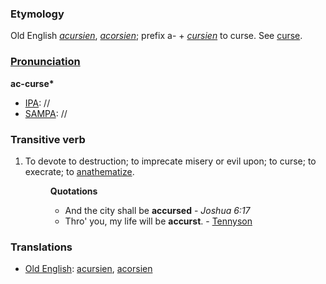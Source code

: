 ===Etymology===
Old English ''[[acursien]]'', ''[[acorsien]]''; prefix a- + ''[[cursien]]'' to curse. See [[curse]].
===[[Pronunciation]]===
'''ac-curse*'''
*[[IPA]]: //
*[[SAMPA]]: //
===Transitive verb===
#To devote to destruction; to imprecate misery or evil upon; to curse; to execrate; to [[anathematize]].
#:'''Quotations'''
#:*And the city shall be '''accursed''' - ''Joshua 6:17''
#:*Thro' you, my life will be '''accurst'''. - [[Tennyson]]
===Translations===
*[[Old English]]: [[acursien]], [[acorsien]]